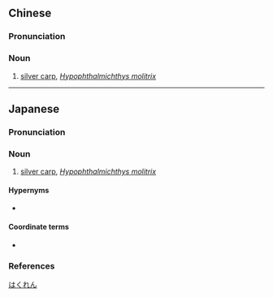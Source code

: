 {{also|白鲢}}
==Chinese==
{{zh-forms|s=白鲢}}

===Pronunciation===
{{zh-pron
|m=báilián
|cat=n
}}

===Noun===
{{zh-noun}}

# [[silver carp]], ''[[Hypophthalmichthys molitrix]]''

----

==Japanese==
{{wikipedia|lang=ja}}
{{ja-kanjitab|はく|れん|yomi=o}}

===Pronunciation===
{{ja-pron|yomi=o|はくれん|acc=0|acc_ref=DJR}}

===Noun===
{{ja-noun|はくれん|ハクレン}}

# [[silver carp]], ''[[Hypophthalmichthys molitrix]]''

====Hypernyms====
* {{ja-r|鰱魚|れんぎょ}}

====Coordinate terms====
* {{ja-r|黒鰱|こくれん}}

===References===
<references/>

[[Category:ja:Cyprinids|はくれん]]